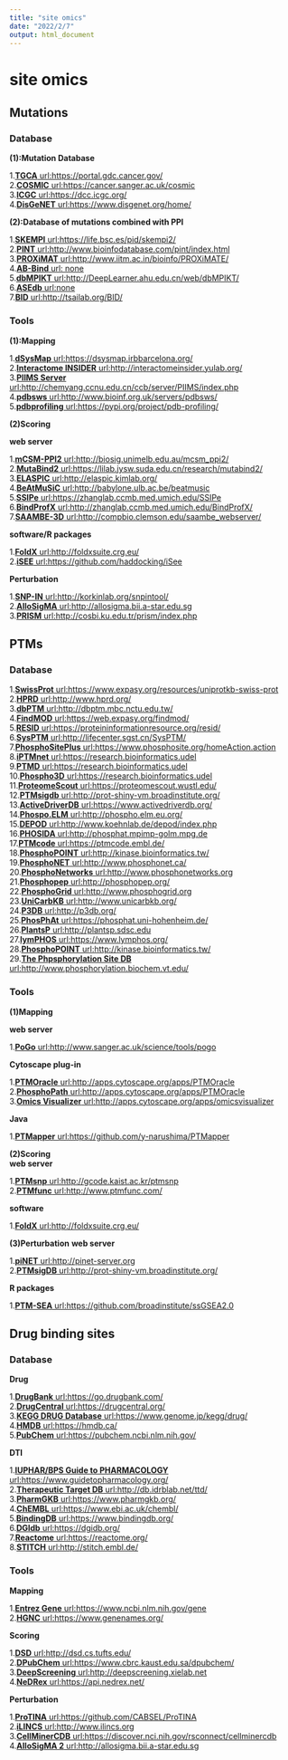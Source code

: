 ---
title: "site omics"
date: "2022/2/7"
output: html_document
---

#	site omics

## Mutations

### Database

**(1):Mutation Database**  

1.[**TGCA** url:https://portal.gdc.cancer.gov/](https://portal.gdc.cancer.gov/)  
2.[**COSMIC** url:https://cancer.sanger.ac.uk/cosmic](https://cancer.sanger.ac.uk/cosmic)		
3.[**ICGC** url:https://dcc.icgc.org/](https://dcc.icgc.org/)  
4.[**DisGeNET** url:https://www.disgenet.org/home/](https://www.disgenet.org/home/)

**(2):Database of mutations combined with PPI**  

1.[**SKEMPI** url:https://life.bsc.es/pid/skempi2/](https://life.bsc.es/pid/skempi2/)  
2.[**PINT** url:http://www.bioinfodatabase.com/pint/index.html](http://www.bioinfodatabase.com/pint/index.html)  
3.[**PROXiMAT** url:http://www.iitm.ac.in/bioinfo/PROXiMATE/](http://www.iitm.ac.in/bioinfo/PROXiMATE/)  
4.[**AB-Bind** url:	none]()  
5.[**dbMPIKT** url:http://DeepLearner.ahu.edu.cn/web/dbMPIKT/](http://DeepLearner.ahu.edu.cn/web/dbMPIKT/)  
6.[**ASEdb** url:none]()  
7.[**BID** url:http://tsailab.org/BID/](http://tsailab.org/BID/)  

### Tools

**(1):Mapping**  

1.[**dSysMap** url:https://dsysmap.irbbarcelona.org/](https://dsysmap.irbbarcelona.org/)  
2.[**Interactome INSIDER** url:http://interactomeinsider.yulab.org/](http://interactomeinsider.yulab.org/)  
3.[**PIIMS Server** url:http://chemyang.ccnu.edu.cn/ccb/server/PIIMS/index.php](http://chemyang.ccnu.edu.cn/ccb/server/PIIMS/index.php)  
4.[**pdbsws** url:http://www.bioinf.org.uk/servers/pdbsws/](http://www.bioinf.org.uk/servers/pdbsws/)  
5.[**pdbprofiling** url:https://pypi.org/project/pdb-profiling/](https://pypi.org/project/pdb-profiling/)  

**(2)Scoring**

**web server**

1.[**mCSM-PPI2** url:http://biosig.unimelb.edu.au/mcsm_ppi2/](http://biosig.unimelb.edu.au/mcsm_ppi2/)  
2.[**MutaBind2** url:https://lilab.jysw.suda.edu.cn/research/mutabind2/](https://lilab.jysw.suda.edu.cn/research/mutabind2/)  
3.[**ELASPIC** url:http://elaspic.kimlab.org/](http://elaspic.kimlab.org/)  
4.[**BeAtMuSiC** url:http://babylone.ulb.ac.be/beatmusic](http://babylone.ulb.ac.be/beatmusic)  
5.[**SSIPe** url:https://zhanglab.ccmb.med.umich.edu/SSIPe](https://zhanglab.ccmb.med.umich.edu/SSIPe)  
6.[**BindProfX** url:http://zhanglab.ccmb.med.umich.edu/BindProfX/](http://zhanglab.ccmb.med.umich.edu/BindProfX/)  
7.[**SAAMBE-3D** url:http://compbio.clemson.edu/saambe_webserver/](http://compbio.clemson.edu/saambe_webserver/)  

**software/R packages**

1.[**FoldX** url:http://foldxsuite.crg.eu/](http://foldxsuite.crg.eu/)  
2.[**iSEE** url:https://github.com/haddocking/iSee](https://github.com/haddocking/iSee)  

**Perturbation**

1.[**SNP-IN** url:http://korkinlab.org/snpintool/](http://korkinlab.org/snpintool/)  
2.[**AlloSigMA** url:http://allosigma.bii.a-star.edu.sg](http://allosigma.bii.a-star.edu.sg)  
3.[**PRISM** url:http://cosbi.ku.edu.tr/prism/index.php](http://cosbi.ku.edu.tr/prism/index.php)  


## PTMs

### Database

1.[**SwissProt** url:https://www.expasy.org/resources/uniprotkb-swiss-prot](https://www.expasy.org/resources/uniprotkb-swiss-prot)  
2.[**HPRD** url:http://www.hprd.org/](http://www.hprd.org/)  
3.[**dbPTM** url:http://dbptm.mbc.nctu.edu.tw/](http://dbptm.mbc.nctu.edu.tw/)  
4.[**FindMOD** url:https://web.expasy.org/findmod/](https://web.expasy.org/findmod/)  
5.[**RESID** url:https://proteininformationresource.org/resid/](https://proteininformationresource.org/resid/)  
6.[**SysPTM** url:http://lifecenter.sgst.cn/SysPTM/](http://lifecenter.sgst.cn/SysPTM/)  
7.[**PhosphoSitePlus** url:https://www.phosphosite.org/homeAction.action](https://www.phosphosite.org/homeAction.action)  
8.[**iPTMnet** url:https://research.bioinformatics.udel](https://research.bioinformatics.udel)  
9.[**PTMD** url:https://research.bioinformatics.udel](http://ptmd.biocuckoo.org/)  
10.[**Phospho3D** url:https://research.bioinformatics.udel](http://www.phospho3d.org/)  
11.[**ProteomeScout** url:https://proteomescout.wustl.edu/](https://proteomescout.wustl.edu/)  
12.[**PTMsigdb** url:http://prot-shiny-vm.broadinstitute.org/](http://prot-shiny-vm.broadinstitute.org/)  
13.[**ActiveDriverDB** url:https://www.activedriverdb.org/](https://www.activedriverdb.org/)  
14.[**Phospo.ELM** url:http://phospho.elm.eu.org/](http://phospho.elm.eu.org/)  
15.[**DEPOD** url:http://www.koehnlab.de/depod/index.php](http://www.koehnlab.de/depod/index.php)  
16.[**PHOSIDA** url:http://phosphat.mpimp-golm.mpg.de](http://phosphat.mpimp-golm.mpg.de)  
17.[**PTMcode** url:https://ptmcode.embl.de/](https://ptmcode.embl.de/)  
18.[**PhosphoPOINT** url:http://kinase.bioinformatics.tw/](http://kinase.bioinformatics.tw/)  
19.[**PhosphoNET** url:http://www.phosphonet.ca/](http://www.phosphonet.ca/)  
20.[**PhosphoNetworks** url:http://www.phosphonetworks.org](http://www.phosphonetworks.org)  
21.[**Phosphopep** url:http://phosphopep.org/](http://phosphopep.org/)  
22.[**PhosphoGrid** url:http://www.phosphogrid.org](http://www.phosphogrid.org)  
23.[**UniCarbKB** url:http://www.unicarbkb.org/](http://www.unicarbkb.org/)  
24.[**P3DB** url:http://p3db.org/](http://p3db.org/)  
25.[**PhosPhAt** url:https://phosphat.uni-hohenheim.de/](https://phosphat.uni-hohenheim.de/)  
26.[**PlantsP** url:http://plantsp.sdsc.edu](http://plantsp.sdsc.edu)  
27.[**lymPHOS** url:https://www.lymphos.org/](https://www.lymphos.org/)  
28.[**PhosphoPOINT** url:http://kinase.bioinformatics.tw/](http://kinase.bioinformatics.tw/)  
29.[**The Phpsphorylation Site DB** url:http://www.phosphorylation.biochem.vt.edu/](http://www.phosphorylation.biochem.vt.edu/)  

### Tools

**(1)Mapping**

**web server**

1.[**PoGo** url:http://www.sanger.ac.uk/science/tools/pogo](http://www.sanger.ac.uk/science/tools/pogo)  

**Cytoscape plug-in**  

1.[**PTMOracle** url:http://apps.cytoscape.org/apps/PTMOracle](http://apps.cytoscape.org/apps/PTMOracle)  
2.[**PhosphoPath** url:http://apps.cytoscape.org/apps/PTMOracle](http://apps.cytoscape.org/apps/phosphopath)  
3.[**Omics Visualizer** url:http://apps.cytoscape.org/apps/omicsvisualizer](http://apps.cytoscape.org/apps/omicsvisualizer)  

**Java**

1.[**PTMapper** url:https://github.com/y-narushima/PTMapper](https://github.com/y-narushima/PTMapper)  

**(2)Scoring**  
**web server**  

1.[**PTMsnp** url:http://gcode.kaist.ac.kr/ptmsnp](http://gcode.kaist.ac.kr/ptmsnp)  
2.[**PTMfunc** url:http://www.ptmfunc.com/](http://www.ptmfunc.com/)  

**software**

1.[**FoldX** url:http://foldxsuite.crg.eu/](http://foldxsuite.crg.eu/)  

**(3)Perturbation**
**web server**

1.[**piNET** url:http://pinet-server.org](http://pinet-server.org)  
2.[**PTMsigDB** url:http://prot-shiny-vm.broadinstitute.org/](http://prot-shiny-vm.broadinstitute.org/)  

**R packages**

1.[**PTM-SEA** url:https://github.com/broadinstitute/ssGSEA2.0](https://github.com/broadinstitute/ssGSEA2.0)  

##	Drug binding sites

### Database

**Drug**  

1.[**DrugBank** url:https://go.drugbank.com/](https://go.drugbank.com/)  
2.[**DrugCentral** url:https://drugcentral.org/](https://drugcentral.org/)  
3.[**KEGG DRUG Database** url:https://www.genome.jp/kegg/drug/](https://www.genome.jp/kegg/drug/)  
4.[**HMDB** url:https://hmdb.ca/](https://hmdb.ca/)  
5.[**PubChem** url:https://pubchem.ncbi.nlm.nih.gov/](https://pubchem.ncbi.nlm.nih.gov/)  

**DTI**  

1.[**IUPHAR/BPS Guide to PHARMACOLOGY** url:https://www.guidetopharmacology.org/](https://www.guidetopharmacology.org/)  
2.[**Therapeutic Target DB** url:http://db.idrblab.net/ttd/](http://db.idrblab.net/ttd/)  
3.[**PharmGKB** url:https://www.pharmgkb.org/](https://www.pharmgkb.org/)  
4.[**ChEMBL** url:https://www.ebi.ac.uk/chembl/](https://www.ebi.ac.uk/chembl/)  
5.[**BindingDB** url:https://www.bindingdb.org/](https://www.bindingdb.org/)  
6.[**DGIdb** url:https://dgidb.org/](https://dgidb.org/)  
7.[**Reactome** url:https://reactome.org/](https://reactome.org/)  
8.[**STITCH** url:http://stitch.embl.de/](http://stitch.embl.de/)  

### Tools

**Mapping**  

1.[**Entrez Gene** url:https://www.ncbi.nlm.nih.gov/gene](https://www.ncbi.nlm.nih.gov/gene)  
2.[**HGNC** url:https://www.genenames.org/](https://www.genenames.org/)  

**Scoring**  

1.[**DSD** url:http://dsd.cs.tufts.edu/](http://dsd.cs.tufts.edu/)  
2.[**DPubChem** url:https://www.cbrc.kaust.edu.sa/dpubchem/](https://www.cbrc.kaust.edu.sa/dpubchem/)  
3.[**DeepScreening** url:http://deepscreening.xielab.net](http://deepscreening.xielab.net)  
4.[**NeDRex** url:https://api.nedrex.net/](https://api.nedrex.net/)  

**Perturbation**  

1.[**ProTINA** url:https://github.com/CABSEL/ProTINA](https://github.com/CABSEL/ProTINA)  
2.[**iLINCS** url:http://www.ilincs.org](http://www.ilincs.org)  
3.[**CellMinerCDB** url:https://discover.nci.nih.gov/rsconnect/cellminercdb](https://discover.nci.nih.gov/rsconnect/cellminercdb)  
4.[**AlloSigMA 2** url:http://allosigma.bii.a-star.edu.sg](http://allosigma.bii.a-star.edu.sg)  
